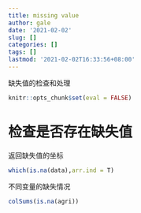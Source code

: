 ```yaml
---
title: missing value
author: gale
date: '2021-02-02'
slug: []
categories: []
tags: []
lastmod: '2021-02-02T16:33:56+08:00'
---
```


缺失值的检查和处理

<!--more-->

```r
knitr::opts_chunk$set(eval = FALSE)
```

# 检查是否存在缺失值

返回缺失值的坐标
```r
which(is.na(data),arr.ind = T)
```
不同变量的缺失情况
```r
colSums(is.na(agri)) 
```
